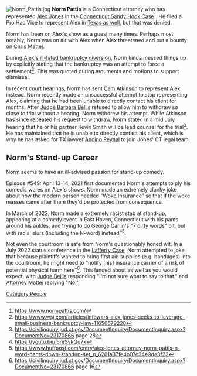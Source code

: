 [[File:Norm Pattis.jpg|thumb]]
'''Norm Pattis''' is a Connecticut attorney who has represented [[Alex Jones]] in the [[Connecticut Sandy Hook Lawsuit (Lafferty v. Jones)|Connecticut Sandy Hook Case]]<ref>https://www.normpattis.com/</ref>. He filed a Pro Hac Vice to represent Alex in [[Texas Sandy Hook Lawsuit (Heslin v. Jones)|Texas as well]], but that was denied.

Norm has been on Alex's show as a guest many times. Perhaps most notably, Norm was on air with Alex when Alex threatened and put a bounty on [[Chris Mattei]].

During [[InfoW et. al. Bankruptcy Case|Alex's ill-fated bankruptcy diversion]], Norm kinda messed things up by explicitly stating that the bankruptcy was an attempt to force a settlement<ref>https://www.wsj.com/articles/infowars-alex-jones-seeks-to-leverage-small-business-bankruptcy-law-11650579228</ref>. This was quoted during arguments and motions to support dismissal.

In recent court hearings, Norm has sent [[Cam Atkinson]] to represent Alex instead. Norm recently made an unsuccessful attempt to stop representing Alex, claiming that he had been unable to directly contact his client for months. After [[Judge Barbara Bellis]] refused to allow him to withdraw so close to trial without a hearing, Norm withdrew his attempt. While Atkinson has since repeated his request to withdraw, Norm stated in a mid July hearing that he or his partner Kevin Smith will be lead counsel for the trial<ref>https://civilinquiry.jud.ct.gov/DocumentInquiry/DocumentInquiry.aspx?DocumentNo=23170866 page 28</ref>. He has maintained that he is unable to directly contact his client, which is why he has asked for TX lawyer [[Andino Reynal]] to join Jones' CT legal team.

== Norm's Stand-up Career ==

Norm seems to have an ill-advised passion for stand-up comedy.

Episode #549: April 13-14, 2021 first documented Norm's attempts to ply his comedic wares on Alex's shows. Norm made an extremely clunky joke about how the modern person needed "Woke Insurance" so that if the woke masses came after them they'd be protected from consequence.

In March of 2022, Norm made a extremely racist stab at stand-up, appearing at a comedy event in East Haven, Connecticut with his pants around his ankles, and trying to do George Carlin's "7 dirty words" bit, but with racial slurs (including the N-word) instead<ref>https://youtu.be/i5reSvkQq7k</ref><ref>https://www.huffpost.com/entry/alex-jones-attorney-norm-pattis-n-word-pants-down-standup-set_n_6261a37fe4b07c34e9de3f23</ref>.

Not even the courtroom is safe from Norm's questionably honed wit. In a July 2022 status conference in the [[Connecticut Sandy Hook Lawsuit (Lafferty v. Jones)|Lafferty Case]], Norm attempted to joke that because plaintiffs wanted to bring first aid supplies (e.g. bandages) into the courtroom, he might need to "notify [his] insurance carrier of a risk of potential physical harm here"<ref>https://civilinquiry.jud.ct.gov/DocumentInquiry/DocumentInquiry.aspx?DocumentNo=23170866 page 16</ref>. This landed about as well as you would expect, with [[Judge Barbra Bellis|Judge Bellis]] responding "I'm not sure what to say to that." and [[Chris Mattei|Attorney Mattei]] replying "No.".

[[Category:People]]

<references />